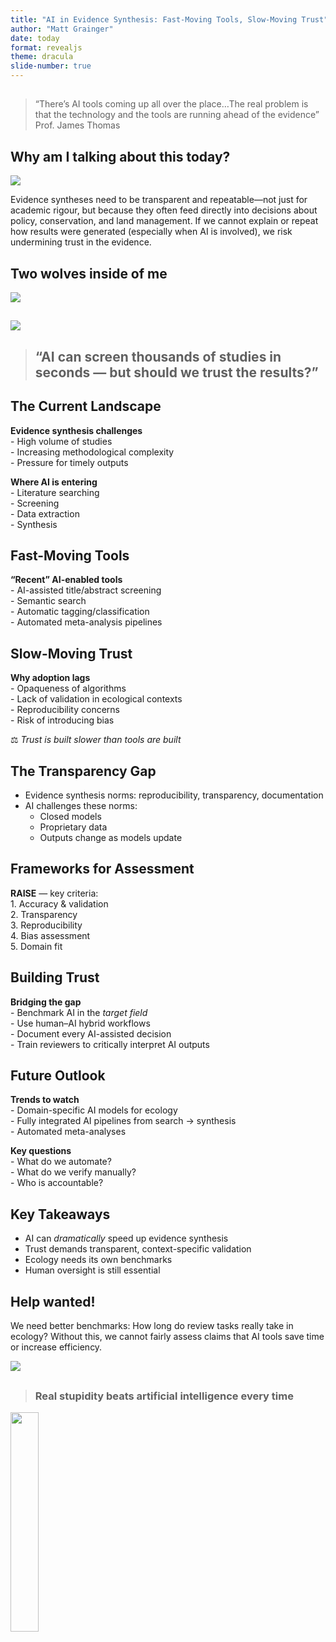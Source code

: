```yaml
---
title: "AI in Evidence Synthesis: Fast-Moving Tools, Slow-Moving Trust"
author: "Matt Grainger"
date: today
format: revealjs
theme: dracula
slide-number: true
---
```


## 

> “There’s AI tools coming up all over the place...The real problem is that the technology and the tools are running ahead of the evidence" Prof. James Thomas

## Why am **I** talking about this today?

![](https://media.giphy.com/media/v1.Y2lkPWVjZjA1ZTQ3cDMzODBydHZucms4Nnd4anFhbXBoMjBnNG5iczdveWdvamhoZ3o1ayZlcD12MV9naWZzX3NlYXJjaCZjdD1n/sgFhF71Ht1srZAwG4z/giphy.gif)

::: notes
Evidence syntheses need to be transparent and repeatable—not just for academic rigour, but because they often feed directly into decisions about policy, conservation, and land management. If we cannot explain or repeat how results were generated (especially when AI is involved), we risk undermining trust in the evidence.
:::

## Two wolves inside of me

![](images/4wg8o5.jpg)

## 

![](images/Wolf.jpg)

## 

> ## “AI can screen thousands of studies in seconds — but should we trust the results?”

## The Current Landscape

**Evidence synthesis challenges**\
- High volume of studies\
- Increasing methodological complexity\
- Pressure for timely outputs

**Where AI is entering**\
- Literature searching\
- Screening\
- Data extraction\
- Synthesis

## Fast-Moving Tools

**"Recent" AI-enabled tools**\
- AI-assisted title/abstract screening\
- Semantic search\
- Automatic tagging/classification\
- Automated meta-analysis pipelines

## Slow-Moving Trust

**Why adoption lags**\
- Opaqueness of algorithms\
- Lack of validation in ecological contexts\
- Reproducibility concerns\
- Risk of introducing bias

⚖️ *Trust is built slower than tools are built*

## The Transparency Gap

-   Evidence synthesis norms: reproducibility, transparency, documentation\
-   AI challenges these norms:
    -   Closed models\
    -   Proprietary data\
    -   Outputs change as models update

## Frameworks for Assessment

**RAISE** — key criteria:\
1. Accuracy & validation\
2. Transparency\
3. Reproducibility\
4. Bias assessment\
5. Domain fit

## Building Trust

**Bridging the gap**\
- Benchmark AI in the *target field*\
- Use human–AI hybrid workflows\
- Document every AI-assisted decision\
- Train reviewers to critically interpret AI outputs

## Future Outlook

**Trends to watch**\
- Domain-specific AI models for ecology\
- Fully integrated AI pipelines from search → synthesis\
- Automated meta-analyses

**Key questions**\
- What do we automate?\
- What do we verify manually?\
- Who is accountable?

## Key Takeaways

-   AI can *dramatically* speed up evidence synthesis\
-   Trust demands transparent, context-specific validation\
-   Ecology needs its own benchmarks\
-   Human oversight is still essential

## Help wanted!

We need better benchmarks: How long do review tasks really take in ecology? Without this, we cannot fairly assess claims that AI tools save time or increase efficiency.

![](https://media3.giphy.com/media/v1.Y2lkPTc5MGI3NjExMTgzd2p6aGY0eHdwNHo1Z3c3cXoxcW03am4zaWoyMjY3M29yNm1rbiZlcD12MV9pbnRlcm5hbF9naWZfYnlfaWQmY3Q9dg/MjhGi9u6UJlU873Ml4/giphy.gif)

## 

> ### Real stupidity beats artificial intelligence every time

![](images/Terry_Pratchet.jpg){fig-align="center" width="30%"}
